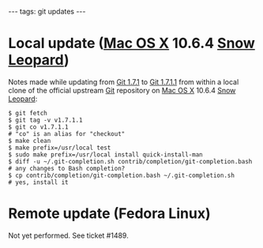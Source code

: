 ---
tags: git updates
---
= Local update ([[Mac OS X]] 10.6.4 [[Snow Leopard]]) =

Notes made while updating from [[Git 1.7.1]] to [[Git 1.7.1.1]] from within a local clone of the official upstream [[Git]] repository on [[Mac OS X]] 10.6.4 [[Snow Leopard]]:

<pre lang="shell">$ git fetch
$ git tag -v v1.7.1.1
$ git co v1.7.1.1                                                     # "co" is an alias for "checkout"
$ make clean
$ make prefix=/usr/local test
$ sudo make prefix=/usr/local install quick-install-man
$ diff -u ~/.git-completion.sh contrib/completion/git-completion.bash # any changes to Bash completion?
$ cp contrib/completion/git-completion.bash ~/.git-completion.sh      # yes, install it</pre>

= Remote update (Fedora Linux) =

Not yet performed. See ticket #1489.
